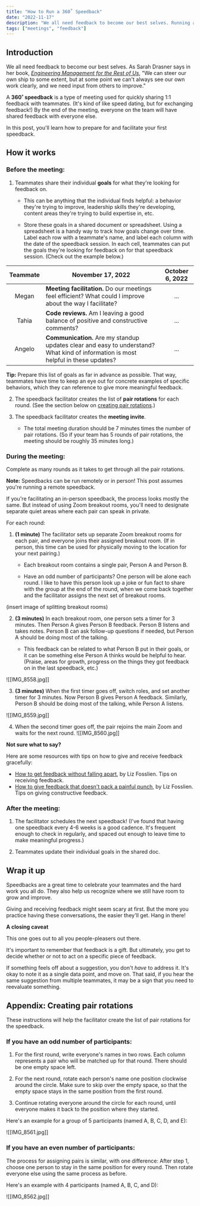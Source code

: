 ```yaml
---
title: "How to Run a 360˚ Speedback"
date: "2022-11-17"
description: "We all need feedback to become our best selves. Running a 360˚ speedback is a quick way to efficiently share 1:1 feedback with teammates."
tags: ["meetings", "feedback"]
---
```


## Introduction

We all need feedback to become our best selves. As Sarah Drasner says in her book, [*Engineering Management for the Rest of Us*](https://www.barnesandnoble.com/w/engineering-management-for-the-rest-of-us-sarah-drasner/1142398485), "We can steer our own ship to some extent, but at some point we can't always see our own work clearly, and we need input from others to improve."

A **360˚ speedback** is a type of meeting used for quickly sharing 1:1 feedback with teammates. (It's kind of like speed dating, but for exchanging feedback!) By the end of the meeting, everyone on the team will have shared feedback with everyone else.

In this post, you'll learn how to prepare for and facilitate your first speedback.


## How it works

### Before the meeting:

1. Teammates share their individual **goals** for what they're looking for feedback on.

	- This can be anything that the individual finds helpful: a behavior they're trying to improve, leadership skills they're developing, content areas they're trying to build expertise in, etc.
  
	- Store these goals in a shared document or spreadsheet. Using a spreadsheet is a handy way to track how goals change over time. Label each row with a teammate's name, and label each column with the date of the speedback session. In each cell, teammates can put the goals they're looking for feedback on for that speedback session. (Check out the example below.)

| Teammate | November 17, 2022 | October 6, 2022 |
| :---: | --- | :---: |
| Megan | **Meeting facilitation.** Do our meetings feel efficient? What could I improve about the way I facilitate? | ... |
| Tahia | **Code reviews.** Am I leaving a good balance of positive and constructive comments? | ... |
| Angelo | **Communication.** Are my standup updates clear and easy to understand? What kind of information is most helpful in these updates? | ... |

<CalloutBox>

**Tip:** Prepare this list of goals as far in advance as possible. That way, teammates have time to keep an eye out for concrete examples of specific behaviors, which they can reference to give more meaningful feedback.

</CalloutBox>

2. The speedback facilitator creates the list of **pair rotations** for each round. (See the section below on [creating pair rotations](#creating-pair-rotations).)

3. The speedback facilitator creates the **meeting invite**.
    - The total meeting duration should be 7 minutes times the number of pair rotations. (So if your team has 5 rounds of pair rotations, the meeting should be roughly 35 minutes long.)

### During the meeting:

Complete as many rounds as it takes to get through all the pair rotations.

<CalloutBox>

**Note:** Speedbacks can be run remotely or in person! This post assumes you're running a remote speedback.

If you're facilitating an in-person speedback, the process looks mostly the same. But instead of using Zoom breakout rooms, you'll need to designate separate quiet areas where each pair can speak in private.

</CalloutBox>

For each round:

1. **(1 minute)** The facilitator sets up separate Zoom breakout rooms for each pair, and everyone joins their assigned breakout room. (If in person, this time can be used for physically moving to the location for your next pairing.)

	- Each breakout room contains a single pair, Person A and Person B.

	- Have an odd number of participants? One person will be alone each round. I like to have this person look up a joke or fun fact to share with the group at the end of the round, when we come back together and the facilitator assigns the next set of breakout rooms.

  (insert image of splitting breakout rooms)

2. **(3 minutes)** In each breakout room, one person sets a timer for 3 minutes. Then Person A gives Person B feedback. Person B listens and takes notes. Person B can ask follow-up questions if needed, but Person A should be doing most of the talking.

	- This feedback can be related to what Person B put in their goals, or it can be something else Person A thinks would be helpful to hear. (Praise, areas for growth, progress on the things they got feedback on in the last speedback, etc.)

  ![[IMG_8558.jpg]]

3. **(3 minutes)** When the first timer goes off, switch roles, and set another timer for 3 minutes. Now Person B gives Person A feedback. Similarly, Person B should be doing most of the talking, while Person A listens.  
  
  ![[IMG_8559.jpg]]

4. When the second timer goes off, the pair rejoins the main Zoom and waits for the next round.
![[IMG_8560.jpg]]

<CalloutBox>

**Not sure what to say?**

Here are some resources with tips on how to give and receive feedback gracefully:

- [How to get feedback without falling apart](https://www.linkedin.com/pulse/how-get-feedback-without-falling-apart-elisabeth-fosslien), by Liz Fosslien. Tips on receiving feedback.
- [How to give feedback that doesn't pack a painful punch](https://www.linkedin.com/pulse/how-give-feedback-doesnt-pack-painful-punch-elisabeth-fosslien), by Liz Fosslien. Tips on giving constructive feedback.

</CalloutBox>

### After the meeting:

1. The facilitator schedules the next speedback! (I've found that having one speedback every 4-6 weeks is a good cadence. It's frequent enough to check in regularly, and spaced out enough to leave time to make meaningful progress.)

2. Teammates update their individual goals in the shared doc.

## Wrap it up

Speedbacks are a great time to celebrate your teammates and the hard work you all do. They also help us recognize where we still have room to grow and improve.

Giving and receiving feedback might seem scary at first. But the more you practice having these conversations, the easier they'll get. Hang in there!

<CalloutBox>

**A closing caveat**

This one goes out to all you people-pleasers out there.

It's important to remember that feedback is a gift. But ultimately, you get to decide whether or not to act on a specific piece of feedback.

If something feels off about a suggestion, you don't *have* to address it. It's okay to note it as a single data point, and move on. That said, if you hear the same suggestion from multiple teammates, it may be a sign that you need to reevaluate something.

</CalloutBox>

## Appendix: Creating pair rotations

These instructions will help the facilitator create the list of pair rotations for the speedback.

### If you have an **odd** number of participants:

1. For the first round, write everyone's names in two rows. Each column represents a pair who will be matched up for that round. There should be one empty space left.   

2. For the next round, rotate each person's name one position clockwise around the circle. Make sure to skip over the empty space, so that the empty space stays in the same position from the first round.

3. Continue rotating everyone around the circle for each round, until everyone makes it back to the position where they started.

Here's an example for a group of 5 participants (named A, B, C, D, and E):

![[IMG_8561.jpg]]
  
### If you have an **even** number of participants:

The process for assigning pairs is similar, with one difference: After step 1, choose one person to stay in the same position for every round. Then rotate everyone else using the same process as before.

Here's an example with 4 participants (named A, B, C, and D):

![[IMG_8562.jpg]]
